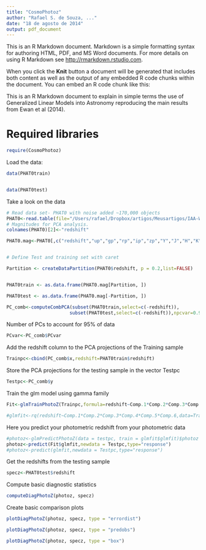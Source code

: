 ```yaml
---
title: "CosmoPhotoz"
author: "Rafael S. de Souza, ..."
date: "18 de agosto de 2014"
output: pdf_document
---
```


This is an R Markdown document. Markdown is a simple formatting syntax for authoring HTML, PDF, and MS Word documents. For more details on using R Markdown see <http://rmarkdown.rstudio.com>.

When you click the **Knit** button a document will be generated that includes both content as well as the output of any embedded R code chunks within the document. You can embed an R code chunk like this:



This is an R Markdown document to explain in simple terms the use of Generalized Linear Models into Astronomy reproducing the main results from Ewan et al (2014).


# Required libraries
```r
require(CosmoPhotoz)

```

Load the data:

```r
data(PHAT0train)


data(PHAT0test)
```

Take a look on the data 


```r
# Read data set- PHAT0 with noise added ~170,000 objects
PHAT0<-read.table(file="/Users/rafael/Dropbox/artigos/Meusartigos/IAA-WGC/photo_z/sim1/noise_training_big.dat",header=TRUE)
# Magnitudes for PCA analysis. 
colnames(PHAT0)[2]<-"redshift"

PHAT0.mag<-PHAT0[,c("redshift","up","gp","rp","ip","zp","Y","J","H","K","IRAC_1","IRAC_2")]


# Define Test and training set with caret 

Partition <- createDataPartition(PHAT0$redshift, p = 0.2,list=FALSE)


PHAT0train <- as.data.frame(PHAT0.mag[Partition, ])

PHAT0test <- as.data.frame(PHAT0.mag[-Partition, ])
```



```r
PC_comb<-computeCombPCA(subset(PHAT0train,select=c(-redshift)),
                       subset(PHAT0test,select=c(-redshift)),npcvar=0.995)
```

Number of PCs to account for 95% of data
```r
PCvar<-PC_comb$PCvar
```
Add the redshift column to the PCA projections of the  Training sample

```r
Trainpc<-cbind(PC_comb$x,redshift=PHAT0train$redshift)

```


Store the PCA projections for the testing sample in the vector Testpc

```r
Testpc<-PC_comb$y
```


Train  the glm model using gamma family

```r

Fit<-glmTrainPhotoZ(Trainpc,formula=redshift~Comp.1*Comp.2*Comp.3*Comp.4*Comp.5*Comp.6,method="Bayesian",family="gamma")

#glmfit<-rq(redshift~Comp.1*Comp.2*Comp.3*Comp.4*Comp.5*Comp.6,data=Trainpc)
```



Here you predict your photometric redshift from your photometric data
 
```r
#photoz<-glmPredictPhotoZ(data = testpc, train = glmfit$glmfit)$photoz
photoz<-predict(Fit$glmfit,newdata = Testpc,type="response")
#photoz<-predict(glmfit,newdata = Testpc,type="response")
```

Get the redshifts from the testing sample

```r
specz<-PHAT0test$redshift
```


Compute basic diagnostic statistics

```r
computeDiagPhotoZ(photoz, specz)
```



 Create basic comparison plots
 
```r
plotDiagPhotoZ(photoz, specz, type = "errordist")

```

```r
plotDiagPhotoZ(photoz, specz, type = "predobs")
```

```r
plotDiagPhotoZ(photoz, specz, type = "box")
```

